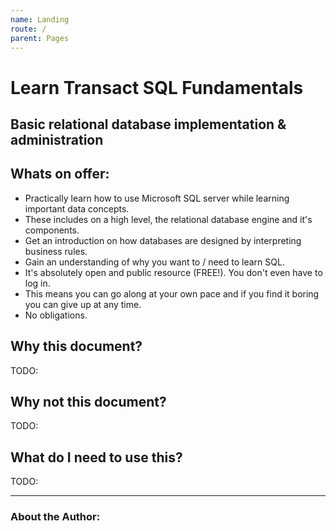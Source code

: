 ```yaml
---
name: Landing
route: /
parent: Pages
---
```



<style jsx="true" global="true">{`
    [alt="fpimage"]:parent{
        align-text: center;
    }
    .btn{
        font-size: 1.5em;
        padding: 10px 5px;
    }
`}</style>

# Learn Transact SQL Fundamentals
## Basic relational database implementation & administration

<LandingImgtext/>

## Whats on offer:

- Practically learn how to use Microsoft SQL server while learning important data concepts.
- These includes on a high level, the relational database engine and it's components.
- Get an introduction on how databases are designed by interpreting business rules.
- Gain an understanding of why you want to / need to learn SQL. 
- It's absolutely open and public resource (FREE!). You don't even have to log in.
- This means you can go along at your own pace and if you find it boring you can give up at any time.
- No obligations.

## Why this document?

TODO:

## Why not this document?

TODO:

## What do I need to use this? 

TODO:

---
### About the Author:

<AboutAuthor/>

